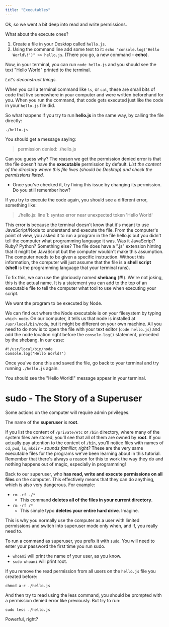 ```yaml
---
title: "Executables"
---
```


Ok, so we went a bit deep into read and write permissions.

What about the execute ones?

1. Create a file in your Desktop called `hello.js`.
2. Using the command line add some text to it: `echo "console.log('Hello World\!')" >> hello.js`.
(There you go, a new command - **echo**).

Now, in your terminal, you can run `node hello.js` and you should see the text "Hello World" printed to the terminal.

*Let's deconstruct things.*

When you call a terminal command like `ls`, or `cat`, these are small bits of code that live somewhere in your computer and were written beforehand for you. When you run the command, that code gets executed just like the code in your `hello.js` file did.

So what happens if you try to run **hello.js** in the same way, by calling the file directly:

`./hello.js`

You should get a message saying:

> permission denied: ./hello.js

Can you guess why?
The reason we get the permission denied error is that the file doesn't have the **executable** permission by default. *List the content of the directory where this file lives (should be Desktop) and check the permissions listed.*

- Once you've checked it, try fixing this issue by changing its permission. Do you still remember how?

If you try to execute the code again, you should see a different error, something like:

> ./hello.js: line 1: syntax error near unexpected token 'Hello World'

This error is because the terminal doesn't know that it's meant to use JavaScript/Node to understand and execute the file.
From the computer's point of view, you asked it to run a program in the file hello.js but you didn't tell the computer what programming language it was. Was it JavaScript? Ruby? Python? Something else? The file does have a ".js" extension hinting that it might be JavaScript but the computer wouldn't make this assumption. The computer needs to be given a specific instruction.
Without this information, the computer will just assume that the file is a **shell script** (**shell** is the programming language that your terminal runs).

To fix this, we can use the gloriously named **shebang** (**#!**). We're not joking, this is the actual name.
It is a statement you can add to the top of an executable file to tell the computer what tool to use when executing your script.

We want the program to be executed by Node.

We can find out where the Node executable is on your filesystem by typing `which node`.
On our computer, it tells us that node is installed at `/usr/local/bin/node`, but it might be different on your own machine.
All you need to do now is to open the file with your text editor (`code hello.js`) and add the node location right before the `console.log()` statement, preceded by the shebang. In our case:

```
#!/usr/local/bin/node
console.log('Hello World!')
```

Once you've done this and saved the file, go back to your terminal and try running `./hello.js` again.

You should see the "Hello World!" message appear in your terminal.

# sudo - The Story of a Superuser

Some actions on the computer will require admin privileges.

The name of the **superuser** is **root**.

If you list the content of `/private/etc` or `/bin` directory, where many of the system files are stored, you'll see that all of them are owned by **root**. If you actually pay attention to the content of `/bin`, you'll notice files with names of `cd`, `pwd`, `ls`, `mkdir` - *sounds familiar, right?*
These are the very same executable files for the programs we've been learning about in this tutorial.
Remember that there's always a reason for this to work the way they do and nothing happens out of magic, especially in programming!

Back to our superuser, who **has read, write and execute permissions on all files** on the computer.
This effectively means that they can do anything, which is also very dangerous. For example:

- `rm -rf ./*`
    - This command **deletes all of the files in your current directory**.
- `rm -rf /*`
    - This simple typo **deletes your entire hard drive**. Imagine.

This is why you normally use the computer as a user with limited permissions and switch into superuser mode only when, and if, you really need to.

To run a command as superuser, you prefix it with `sudo`. You will need to enter your password the first time you run sudo.

* `whoami` will print the name of your user, as you know.
* `sudo whoami` will print root.

If you remove the read permission from all users on the `hello.js` file you created before:

`chmod a-r ./hello.js`

And then try to read using the less command, you should be prompted with a permission denied error like previously.
But try to run:

`sudo less ./hello.js`

Powerful, right?